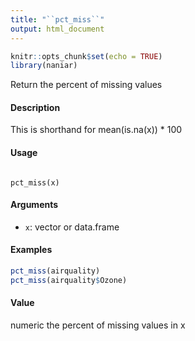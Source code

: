 ```yaml
---
title: "``pct_miss``"
output: html_document
---
```


```r
knitr::opts_chunk$set(echo = TRUE)
library(naniar)
```

Return the percent of missing values

####  Description 

This is shorthand for mean(is.na(x)) * 100

####  Usage 
<pre><code>
pct_miss(x)
</code></pre>

#### Arguments 

* ``x``: vector or data.frame

#### Examples 

```r

pct_miss(airquality)
pct_miss(airquality$Ozone)
```

#### Value 

numeric the percent of missing values in x